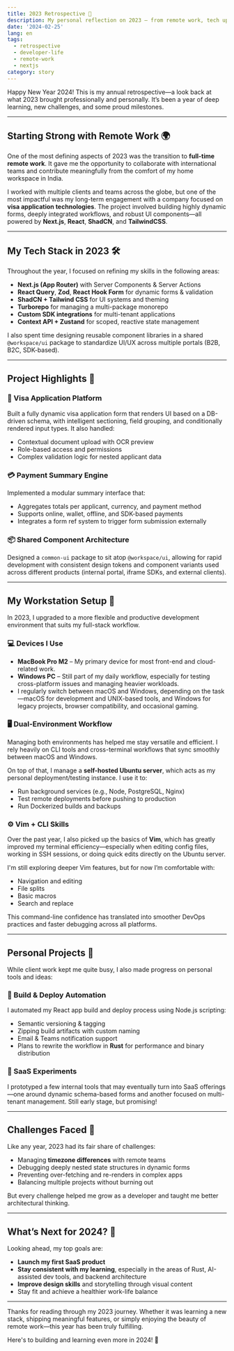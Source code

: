 ```yaml
---
title: 2023 Retrospective 🎯
description: My personal reflection on 2023 — from remote work, tech upgrades, to professional growth.
date: '2024-02-25'
lang: en
tags:
  - retrospective
  - developer-life
  - remote-work
  - nextjs
category: story
---
```


Happy New Year 2024! This is my annual retrospective—a look back at what 2023 brought professionally and personally. It’s been a year of deep learning, new challenges, and some proud milestones.

---

## Starting Strong with Remote Work 🌍

One of the most defining aspects of 2023 was the transition to **full-time remote work**. It gave me the opportunity to collaborate with international teams and contribute meaningfully from the comfort of my home workspace in India.

I worked with multiple clients and teams across the globe, but one of the most impactful was my long-term engagement with a company focused on **visa application technologies**. The project involved building highly dynamic forms, deeply integrated workflows, and robust UI components—all powered by **Next.js**, **React**, **ShadCN**, and **TailwindCSS**.

---

## My Tech Stack in 2023 🛠️

Throughout the year, I focused on refining my skills in the following areas:

- **Next.js (App Router)** with Server Components & Server Actions
- **React Query**, **Zod**, **React Hook Form** for dynamic forms & validation
- **ShadCN + Tailwind CSS** for UI systems and theming
- **Turborepo** for managing a multi-package monorepo
- **Custom SDK integrations** for multi-tenant applications
- **Context API + Zustand** for scoped, reactive state management

I also spent time designing reusable component libraries in a shared `@workspace/ui` package to standardize UI/UX across multiple portals (B2B, B2C, SDK-based).

---

## Project Highlights 🚀

### 🛂 Visa Application Platform

Built a fully dynamic visa application form that renders UI based on a DB-driven schema, with intelligent sectioning, field grouping, and conditionally rendered input types. It also handled:

- Contextual document upload with OCR preview
- Role-based access and permissions
- Complex validation logic for nested applicant data

### 💳 Payment Summary Engine

Implemented a modular summary interface that:

- Aggregates totals per applicant, currency, and payment method
- Supports online, wallet, offline, and SDK-based payments
- Integrates a form ref system to trigger form submission externally

### 📦 Shared Component Architecture

Designed a `common-ui` package to sit atop `@workspace/ui`, allowing for rapid development with consistent design tokens and component variants used across different products (internal portal, iframe SDKs, and external clients).

---

## My Workstation Setup 🧰

In 2023, I upgraded to a more flexible and productive development environment that suits my full-stack workflow.

### 💻 Devices I Use

- **MacBook Pro M2** – My primary device for most front-end and cloud-related work.
- **Windows PC** – Still part of my daily workflow, especially for testing cross-platform issues and managing heavier workloads.
- I regularly switch between macOS and Windows, depending on the task—macOS for development and UNIX-based tools, and Windows for legacy projects, browser compatibility, and occasional gaming.

### 🖥️ Dual-Environment Workflow

Managing both environments has helped me stay versatile and efficient. I rely heavily on CLI tools and cross-terminal workflows that sync smoothly between macOS and Windows.

On top of that, I manage a **self-hosted Ubuntu server**, which acts as my personal deployment/testing instance. I use it to:

- Run background services (e.g., Node, PostgreSQL, Nginx)
- Test remote deployments before pushing to production
- Run Dockerized builds and backups

### ⚙️ Vim + CLI Skills

Over the past year, I also picked up the basics of **Vim**, which has greatly improved my terminal efficiency—especially when editing config files, working in SSH sessions, or doing quick edits directly on the Ubuntu server.

I'm still exploring deeper Vim features, but for now I’m comfortable with:

- Navigation and editing
- File splits
- Basic macros
- Search and replace

This command-line confidence has translated into smoother DevOps practices and faster debugging across all platforms.

---

## Personal Projects 🧪

While client work kept me quite busy, I also made progress on personal tools and ideas:

### 🔧 Build & Deploy Automation

I automated my React app build and deploy process using Node.js scripting:

- Semantic versioning & tagging
- Zipping build artifacts with custom naming
- Email & Teams notification support
- Plans to rewrite the workflow in **Rust** for performance and binary distribution

### 🧠 SaaS Experiments

I prototyped a few internal tools that may eventually turn into SaaS offerings—one around dynamic schema-based forms and another focused on multi-tenant management. Still early stage, but promising!

---

## Challenges Faced 🧱

Like any year, 2023 had its fair share of challenges:

- Managing **timezone differences** with remote teams
- Debugging deeply nested state structures in dynamic forms
- Preventing over-fetching and re-renders in complex apps
- Balancing multiple projects without burning out

But every challenge helped me grow as a developer and taught me better architectural thinking.

---

## What’s Next for 2024? 🔮

Looking ahead, my top goals are:

- **Launch my first SaaS product**
- **Stay consistent with my learning**, especially in the areas of Rust, AI-assisted dev tools, and backend architecture
- **Improve design skills** and storytelling through visual content
- Stay fit and achieve a healthier work-life balance

---

Thanks for reading through my 2023 journey. Whether it was learning a new stack, shipping meaningful features, or simply enjoying the beauty of remote work—this year has been truly fulfilling.

Here's to building and learning even more in 2024! 🚀
